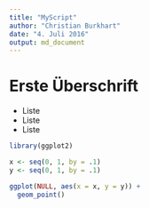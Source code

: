 ```yaml
---
title: "MyScript"
author: "Christian Burkhart"
date: "4. Juli 2016"
output: md_document
---
```



# Erste Überschrift

* Liste
* Liste
* Liste


```r
library(ggplot2)

x <- seq(0, 1, by = .1)
y <- seq(0, 1, by = .1)

ggplot(NULL, aes(x = x, y = y)) +
  geom_point()
```

